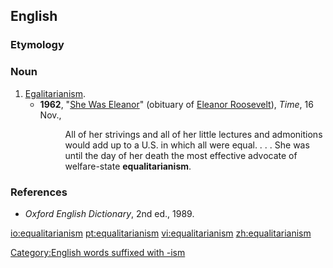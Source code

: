==English==

===Etymology===
{{suffix|equalitarian|ism}}

===Noun===
{{en-noun|-}}

# [[egalitarianism|Egalitarianism]].
#*'''1962''', "[http://www.time.com/time/magazine/article/0,9171,829392,00.html She Was Eleanor]" (obituary of [[w:Eleanor_Roosevelt|Eleanor Roosevelt]]), ''Time'', 16 Nov.,
#*:All of her strivings and all of her little lectures and admonitions would add up to a U.S. in which all were equal. . . . She was until the day of her death the most effective advocate of welfare-state '''equalitarianism'''.

===References===
*''Oxford English Dictionary'', 2nd ed., 1989.

[[Category:English words suffixed with -ism]]

[[io:equalitarianism]]
[[pt:equalitarianism]]
[[vi:equalitarianism]]
[[zh:equalitarianism]]